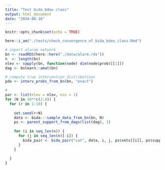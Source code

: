 ```yaml
---
title: "Test bida_bdeu class"
output: html_document
date: "2024-08-18"
---
```


```r
knitr::opts_chunk$set(echo = TRUE)
```

```r
here::i_am("./tests/check_convergence_of_bida_bdeu_class.Rmd")
```


```r
# import alaram network 
bn <- readRDS(here::here("./data/alarm.rds"))
n  <- length(bn)
nlev <- sapply(bn, function(node) dim(node$prob)[[1]])
dag <- bnlearn::amat(bn)

# compute true intervention distributions
pdo <- interv_probs_from_bn(bn, "exact")

# 
par <- list(nlev = nlev, ess = 1)
for (N in 10**c(2:4)) {
  for (r in 1:10) {
    
    set.seed(r+N)
    data <- bida:::sample_data_from_bn(bn, N)
    ps <- parent_support_from_dags(list(dag), 1)
    
    for (i in seq_len(n)) {
      for (j in seq_len(n)[-i]) {
        bida_pair <- bida_pair("cat", data, i, j, ps$sets[[i]], ps$support[[j]], par)
      }
    }
   
  }
}

```

